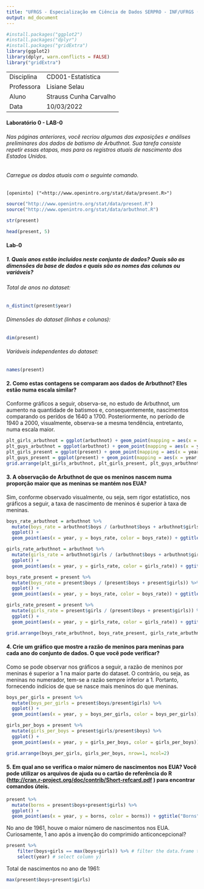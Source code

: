 ```yaml
---
title: "UFRGS - Especialização em Ciência de Dados SERPRO - INF/UFRGS (2022-2023)"
output: md_document
---
```


```r
#install.packages("ggplot2")
#install.packages("dplyr")
#install.packages("gridExtra")
library(ggplot2)
library(dplyr, warn.conflicts = FALSE)
library("gridExtra")
```

|            |                        |
|------------|------------------------|
| Disciplina | CD001-Estatística      |
| Professora | Lisiane Selau          |
| Aluno      | Strauss Cunha Carvalho |
| Data       | 10/03/2022             |

#### **Laboratório 0 - LAB-0**

###### Nas páginas anteriores, você recriou algumas das exposições e análises preliminares dos dados de batismo de Arbuthnot. Sua tarefa consiste repetir essas etapas, mas para os registros atuais de nascimento dos Estados Unidos.

###### Carregue os dados atuais com o seguinte comando.

```shell
[openinto] ("<http://www.openintro.org/stat/data/present.R>")
```

```r
source("http://www.openintro.org/stat/data/present.R")
source("http://www.openintro.org/stat/data/arbuthnot.R")
```

```r
str(present)
```

```r
head(present, 5)
```

#### **Lab-0**

##### 1. Quais anos estão incluídos neste conjunto de dados? Quais são as dimensões da base de dados e quais são os nomes das colunas ou variáveis?

###### Total de anos no dataset:

```r
n_distinct(present$year)
```

###### Dimensões do dataset (linhas e colunas):

```r
dim(present)
```

###### Variáveis independentes do dataset:

```r
names(present)
```

#### 2. Como estas contagens se comparam aos dados de Arbuthnot? Eles estão numa escala similar?

Conforme gráficos a seguir, observa-se, no estudo de Arbuthnot, um aumento na quantidade de batismos e, consequentemente, nascimentos comparando os perídos de 1640 a 1700. Posteriormente, no período de 1940 a 2000, visualmente, observa-se a mesma tendência, entretanto, numa escala maior.

```r
plt_girls_arbuthnot = ggplot(arbuthnot) + geom_point(mapping = aes(x = year, y = girls) , color="red") + ggtitle("Arbuthnot") 
plt_guys_arbuthnot = ggplot(arbuthnot) + geom_point(mapping = aes(x = year, y = boys), color='darkblue') + ggtitle("Arbuthnot")
plt_girls_present = ggplot(present) + geom_point(mapping = aes(x = year, y = girls), color="red") + ggtitle("Present")
plt_guys_present = ggplot(present) + geom_point(mapping = aes(x = year, y = boys), color="darkblue") + ggtitle("Present")
grid.arrange(plt_girls_arbuthnot, plt_girls_present, plt_guys_arbuthnot, plt_guys_present, nrow=2, ncol=2)
```

#### 3. A observação de Arbuthnot de que os meninos nascem numa proporção maior que as meninas se mantém nos EUA?

Sim, conforme observado visualmente, ou seja, sem rigor estatístico, nos gráficos a seguir, a taxa de nascimento de meninos é superior à taxa de meninas.

```r
boys_rate_arbuthnot = arbuthnot %>%
  mutate(boys_rate = arbuthnot$boys / (arbuthnot$boys + arbuthnot$girls)) %>% 
  ggplot() +
  geom_point(aes(x = year, y = boys_rate, color = boys_rate)) + ggtitle("Arbuthnot - Guys")

girls_rate_arbuthnot = arbuthnot %>%
  mutate(girls_rate = arbuthnot$girls / (arbuthnot$boys + arbuthnot$girls)) %>% 
  ggplot() +
  geom_point(aes(x = year, y = girls_rate, color = girls_rate)) + ggtitle("Arbuthnot - Girls")

boys_rate_present = present %>%
  mutate(boys_rate = present$boys / (present$boys + present$girls)) %>% 
  ggplot() +
  geom_point(aes(x = year, y = boys_rate, color = boys_rate)) + ggtitle("Present - Guys")

girls_rate_present = present %>%
  mutate(girls_rate = present$girls / (present$boys + present$girls)) %>% 
  ggplot() +
  geom_point(aes(x = year, y = girls_rate, color = girls_rate)) + ggtitle("Present - Girls")

grid.arrange(boys_rate_arbuthnot, boys_rate_present, girls_rate_arbuthnot, girls_rate_present,  nrow=2, ncol=2)
```

#### 4. Crie um gráfico que mostre a razão de meninos para meninas para cada ano do conjunto de dados. O que você pode verificar?

Como se pode observar nos gráficos a seguir, a razão de meninos por meninas é superior a 1 na maior parte do dataset. O contrário, ou seja, as meninas no numerador, tem-se a razão sempre inferior a 1. Portanto, fornecendo indícios de que se nasce mais meninos do que meninas.

```r
boys_per_girls = present %>%
  mutate(boys_per_girls = present$boys/present$girls) %>% 
  ggplot() +
  geom_point(aes(x = year, y = boys_per_girls, color = boys_per_girls)) + ggtitle("Present  Guys/Girls")

girls_per_boys = present %>%
  mutate(girls_per_boys = present$girls/present$boys) %>% 
  ggplot() +
  geom_point(aes(x = year, y = girls_per_boys, color = girls_per_boys)) + ggtitle("Present  Girls/Guys")

grid.arrange(boys_per_girls, girls_per_boys, nrow=1, ncol=2)
```

#### 5. Em qual ano se verifica o maior número de nascimentos nos EUA? Você pode utilizar os arquivos de ajuda ou o cartão de referência do R (<http://cran.r-project.org/doc/contrib/Short-refcard.pdf> ) para encontrar comandos úteis.

```r
present %>%
  mutate(borns = present$boys+present$girls) %>% 
  ggplot() +
  geom_point(aes(x = year, y = borns, color = borns)) + ggtitle("Borns")
```

No ano de 1961, houve o maior número de nascimentos nos EUA. Curiosamente, 1 ano após a invenção do comprimido anticoncepcional?

```r
present %>% 
    filter(boys+girls == max(boys+girls)) %>% # filter the data.frame to keep row where x is maximum
    select(year) # select column y)
```

Total de nascimentos no ano de 1961:

```r
max(present$boys+present$girls)
```
